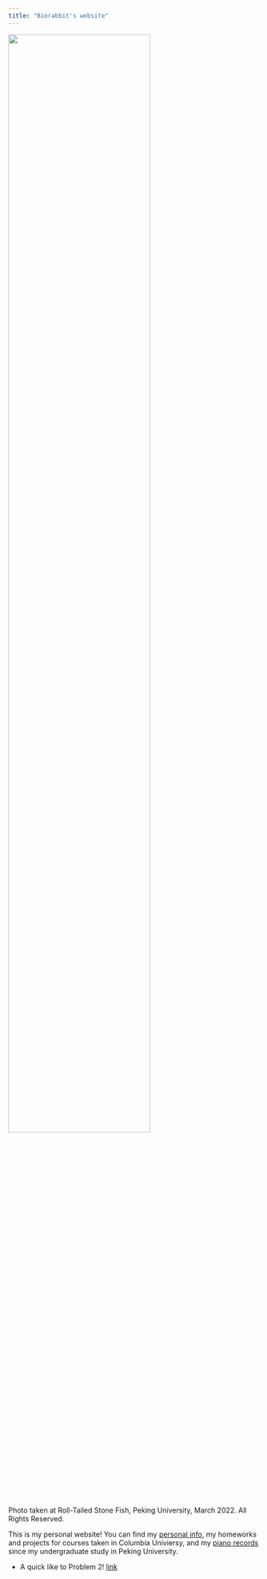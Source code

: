 ```yaml
---
title: "Biorabbit's website"
---
```





<img src="images/main_page.JPG" style="width:75%">

Photo taken at Roll-Tailed Stone Fish, Peking University, March 2022. All Rights Reserved.

This is my personal website! You can find my [personal info](about.html), my homeworks and projects for courses taken in Columbia Univiersy, and my [piano records](Piano.html) since my undergraduate study in Peking University.

* A quick like to Problem 2! [link](homeworks/p8105/p8105_hw4_zj2357.html)